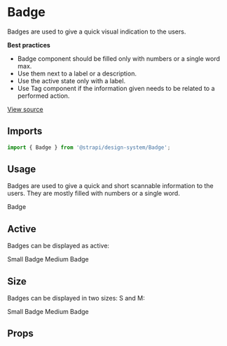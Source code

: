 <!--- Badge.stories.mdx --->


<Meta title="Design System/Components/Badge" component={Badge} />

# Badge

Badges are used to give a quick visual indication to the users.

**Best practices**

- Badge component should be filled only with numbers or a single word max.
- Use them next to a label or a description.
- Use the active state only with a label.
- Use Tag component if the information given needs to be related to a performed action.

[View source](https://github.com/strapi/design-system/tree/main/packages/strapi-design-system/src/Badge)

## Imports

```js
import { Badge } from '@strapi/design-system/Badge';
```

## Usage

Badges are used to give a quick and short scannable information to the users. They are mostly filled with numbers or a single word.

<Canvas>
  <Story name="base">
    <Stack spacing={2}>
      <Stack horizontal spacing={1}>
        <Badge>Badge</Badge>
      </Stack>
    </Stack>
  </Story>
</Canvas>

## Active

Badges can be displayed as active:

<Canvas>
  <Story name="active">
    <Stack spacing={2}>
      <Stack horizontal spacing={1}>
        <Badge size="S" active>Small Badge</Badge>
        <Badge size="M" active>Medium Badge</Badge>
      </Stack>
    </Stack>
  </Story>
</Canvas>

## Size

Badges can be displayed in two sizes: S and M:

<Canvas>
  <Story name="size">
    <Stack spacing={2}>
      <Stack horizontal spacing={1}>
        <Badge size="S">Small Badge</Badge>
        <Badge size="M">Medium Badge</Badge>
      </Stack>
    </Stack>
  </Story>
</Canvas>

## Props

<ArgsTable of={Badge} />
